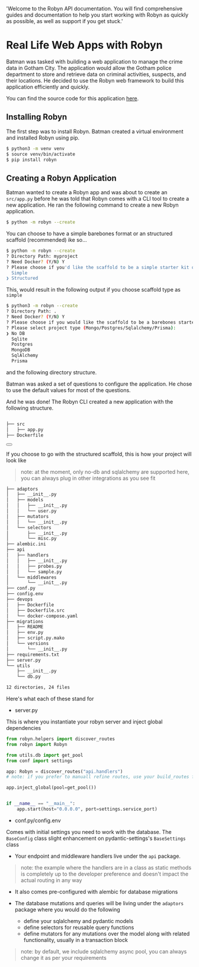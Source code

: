   'Welcome to the Robyn API documentation. You will find comprehensive guides and documentation to help you start working with Robyn as quickly as possible, as well as support if you get stuck.'

# Real Life Web Apps with Robyn

Batman was tasked with building a web application to manage the crime data in Gotham City. The application would allow the Gotham police department to store and retrieve data on criminal activities, suspects, and their locations. He decided to use the Robyn web framework to build this application efficiently and quickly.

You can find the source code for this application [here](https://github.com/sparckles/example_robyn_app).

## Installing Robyn

The first step was to install Robyn. Batman created a virtual environment and installed Robyn using pip.

```bash
$ python3 -m venv venv
$ source venv/bin/activate
$ pip install robyn
```

## Creating a Robyn Application

Batman wanted to create a Robyn app and was about to create an `src/app.py` before he was told that Robyn comes with a CLI tool to create a new application. He ran the following command to create a new Robyn application.

```bash
$ python -m robyn --create
```

You can choose to have a simple barebones format or an structured scaffold (recommended) ike so...

```bash
$ python -m robyn --create
? Directory Path: myproject
? Need Docker? (Y/N) Y
? Please choose if you'd like the scaffold to be a simple starter kit or an opinionated structure
  Simple
❯ Structured
```


This, would result in the following output if you choose scaffold type as `simple`

```bash
$ python3 -m robyn --create
? Directory Path: .
? Need Docker? (Y/N) Y
? Please choose if you would like the scaffold to be a barebones starter kit or a recommended structure
? Please select project type (Mongo/Postgres/Sqlalchemy/Prisma):
❯ No DB
  Sqlite
  Postgres
  MongoDB
  SqlAlchemy
  Prisma
```

and the following directory structure.


Batman was asked a set of questions to configure the application. He chose to use the default values for most of the questions.

And he was done! The Robyn CLI created a new application with the following structure.

```bash

├── src
│   ├── app.py
├── Dockerfile

```


<div className="not-prose">
  <Button
    href="/documentation/example_app/modeling_routes"
    variant="text"
    arrow="right"
    children="Modeling Routes"
  />
</div>

If you choose to go with the structured scaffold, this is how your project will look like

> note: at the moment, only no-db and sqlalchemy are supported here, you can always plug in other integrations as you see fit

```bash
├── adaptors
│   ├── __init__.py
│   ├── models
│   │   ├── __init__.py
│   │   └── user.py
│   ├── mutators
│   │   └── __init__.py
│   └── selectors
│       ├── __init__.py
│       └── misc.py
├── alembic.ini
├── api
│   ├── handlers
│   │   ├── __init__.py
│   │   ├── probes.py
│   │   └── sample.py
│   └── middlewares
│       └── __init__.py
├── conf.py
├── config.env
├── devops
│   ├── Dockerfile
│   ├── Dockerfile.src
│   └── docker-compose.yaml
├── migrations
│   ├── README
│   ├── env.py
│   ├── script.py.mako
│   └── versions
│       └── __init__.py
├── requirements.txt
├── server.py
└── utils
    ├── __init__.py
    └── db.py

12 directories, 24 files
```

Here's what each of these stand for

- server.py

This is where you instantiate your robyn server and inject global dependencies

```python
from robyn.helpers import discover_routes
from robyn import Robyn

from utils.db import get_pool
from conf import settings

app: Robyn = discover_routes("api.handlers")
# note: if you prefer to manuall refine routes, use your build_routes function instead

app.inject_global(pool=get_pool())


if __name__ == "__main__":
    app.start(host="0.0.0.0", port=settings.service_port)
```

- conf.py/config.env

Comes with initial settings you need to work with the database. The `BaseConfig` class slight enhancement on pydantic-settings's `BaseSettings` class

- Your endpoint and middleware handlers live under the `api` package.
> note: the example where the handlers are in a class as static methods is completely up to the developer preference and doesn't impact the actual routing in any way

- It also comes pre-configured with alembic for database migrations

- The database mutations and queries will be living under the `adaptors` package where you would do the following
  - define your sqlalchemy and pydantic models
  - define selectors for reusable query functions
  - define mutators for any mutations over the model along with related functionality, usually in a transaction block

> note: by default, we include sqlalchemy async pool, you can always change it as per your requirements


